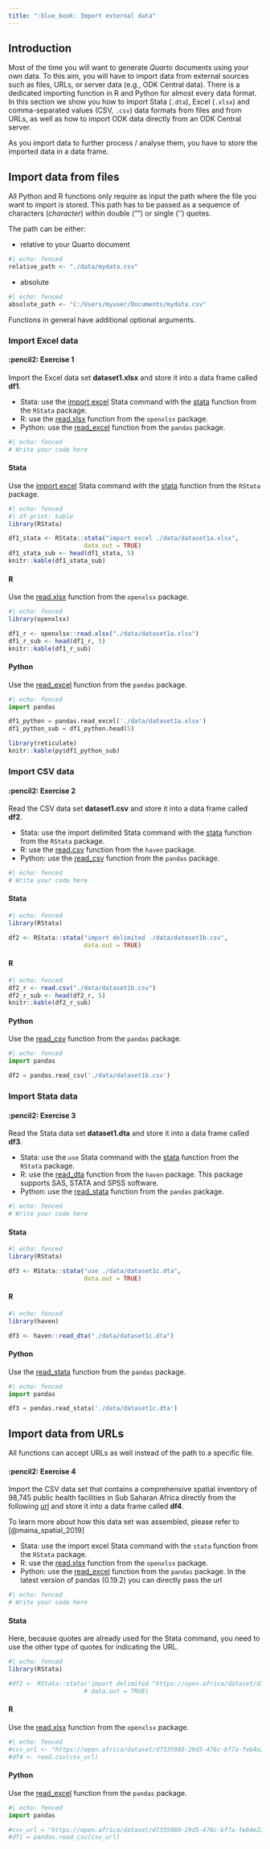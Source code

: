 ```yaml
---
title: ":blue_book: Import external data"
---
```


## Introduction

Most of the time you will want to generate *Quarto* documents using your own data. To this aim, you will have to import data from external sources such as files, URLs, or server data (e.g., ODK Central data). There is a dedicated importing function in R and Python for almost every data format. In this section we show you how to import Stata (`.dta`), Excel (`.xlsx`) and comma-separated values (CSV, `.csv`) data formats from files and from URLs, as well as how to import ODK data directly from an ODK Central server.

::: callout-important
As you import data to further process / analyse them, you have to store the imported data in a data frame.
::: 

## Import data from files {#sec-import-data-from-files}

All Python and R functions only require as input the path where the file you want to import is stored. This path has to be passed as a  sequence of characters (*character*) within double ("") or single ('') quotes. 

The path can be either:

* relative to your Quarto document

```r
#| echo: fenced
relative_path <- "./data/mydata.csv"
```

* absolute

```r
#| echo: fenced
absolute_path <- "C:/Users/myuser/Documents/mydata.csv"
```

Functions in general have additional optional arguments.

### Import Excel data

::: panel-tabset

#### :pencil2: Exercise 1

Import the Excel data set **dataset1.xlsx** and store it into a data frame called **df1**.

::: callout-tip
-   Stata: use the [import excel](https://www.stata.com/manuals/dimportexcel.pdf) Stata command with the [stata](https://rdrr.io/github/lbraglia/RStata/man/stata.html) function from the `RStata` package.
-   R: use the [read.xlsx](https://www.rdocumentation.org/packages/openxlsx/versions/4.2.5/topics/read.xlsx) function from the `openxlsx` package.
-   Python: use the [read_excel](https://pandas.pydata.org/docs/reference/api/pandas.read_excel.html) function from the `pandas` package.
:::

```r
#| echo: fenced
# Write your code here
```

#### Stata

Use the [import excel](https://www.stata.com/manuals/dimportexcel.pdf) Stata command with the [stata](https://rdrr.io/github/lbraglia/RStata/man/stata.html) function from the `RStata` package.

```r
#| echo: fenced
#| df-print: kable
library(RStata)

df1_stata <- RStata::stata("import excel ./data/dataset1a.xlsx",
                     data.out = TRUE)
df1_stata_sub <- head(df1_stata, 5)
knitr::kable(df1_stata_sub)
```

#### R

Use the [read.xlsx](https://www.rdocumentation.org/packages/openxlsx/versions/4.2.5/topics/read.xlsx) function from the `openxlsx` package.

```r
#| echo: fenced
library(openxlsx)

df1_r <- openxlsx::read.xlsx("./data/dataset1a.xlsx")
df1_r_sub <- head(df1_r, 5)
knitr::kable(df1_r_sub)
```

#### Python

Use the [read_excel](https://pandas.pydata.org/docs/reference/api/pandas.read_excel.html) function from the `pandas` package.

```python
#| echo: fenced
import pandas

df1_python = pandas.read_excel('./data/dataset1a.xlsx')
df1_python_sub = df1_python.head(5)
```

```r
library(reticulate)
knitr::kable(py$df1_python_sub)
```

:::

### Import CSV data

::: panel-tabset

#### :pencil2: Exercise 2

Read the CSV data set **dataset1.csv** and store it into a data frame called **df2**.

::: callout-tip
-   Stata: use the import delimited Stata command with the [stata](https://rdrr.io/github/lbraglia/RStata/man/stata.html) function from the `RStata` package.
-   R: use the [read.csv](https://www.rdocumentation.org/packages/utils/versions/3.6.2/topics/read.table) function from the `haven` package.
-   Python: use the [read_csv](https://pandas.pydata.org/docs/reference/api/pandas.read_csv.html) function from the `pandas` package.
:::

```r
#| echo: fenced
# Write your code here
```

#### Stata

```r
#| echo: fenced
library(RStata)

df2 <- RStata::stata("import delimited ./data/dataset1b.csv",
                     data.out = TRUE)
```

#### R

```r
#| echo: fenced
df2_r <- read.csv("./data/dataset1b.csv")
df2_r_sub <- head(df2_r, 5)
knitr::kable(df2_r_sub)
```

#### Python

Use the [read_csv](https://pandas.pydata.org/docs/reference/api/pandas.read_csv.html) function from the `pandas` package.

```python
#| echo: fenced
import pandas

df2 = pandas.read_csv('./data/dataset1b.csv')
```
:::

### Import Stata data

::: panel-tabset
#### :pencil2: Exercise 3

Read the Stata data set **dataset1.dta** and store it into a data frame called **df3**.

::: callout-tip
-   Stata: use the `use` Stata command with the [stata](https://rdrr.io/github/lbraglia/RStata/man/stata.html) function from the `RStata` package.
-   R: use the [read_dta](https://haven.tidyverse.org/reference/read_dta.html) function from the `haven` package. This package supports SAS, STATA and SPSS software.
-   Python: use the [read_stata](https://pandas.pydata.org/docs/reference/api/pandas.read_stata.html) function from the `pandas` package.
:::

```r
#| echo: fenced
# Write your code here
```

#### Stata

```r
#| echo: fenced
library(RStata)

df3 <- RStata::stata("use ./data/dataset1c.dta",
                     data.out = TRUE)
```

#### R

```r
#| echo: fenced
library(haven)

df3 <- haven::read_dta("./data/dataset1c.dta")
```

#### Python

Use the [read_stata](https://pandas.pydata.org/docs/reference/api/pandas.read_stata.html) function from the `pandas` package.

```python
#| echo: fenced
import pandas

df3 = pandas.read_stata('./data/dataset1c.dta')
```
:::

## Import data from URLs

All functions can accept URLs as well instead of the path to a specific file.

::: panel-tabset
#### :pencil2: Exercise 4

Import the CSV data set that contains a comprehensive spatial inventory of 98,745 public health facilities in Sub Saharan Africa directly from the following  [url](https://open.africa/dataset/d7335980-29d5-476c-bf7a-feb4e22cf631/resource/e2432e8a-cf15-4a8b-b8c3-567f443c1459/download/cfa-data-hospitals-in-africa-00-ssa-mfl-130219.xlsx-ssa-mfl.csv) and store it into a data frame called **df4**.

To learn more about how this data set was assembled, please refer to [@maina_spatial_2019]

::: callout-tip
-   Stata: use the import excel Stata command with the `stata` function from the `RStata` package.
-   R: use the [read.xlsx](https://www.rdocumentation.org/packages/openxlsx/versions/4.2.5/topics/read.xlsx) function from the `openxlsx` package.
-   Python: use the [read_excel](https://pandas.pydata.org/docs/reference/api/pandas.read_excel.html) function from the `pandas` package. In the latest version of pandas (0.19.2) you can directly pass the url
:::

```r
#| echo: fenced
# Write your code here
```

#### Stata

Here, because quotes are already used for the Stata command, you need to use the other type of quotes for indicating the URL.

```r
#| echo: fenced
library(RStata)

#df2 <- RStata::stata('import delimited "https://open.africa/dataset/d7335980-29d5-476c-bf7a-feb4e22cf631/resource/e2432e8a-cf15-4a8b-b8c3-567f443c1459/download/cfa-data-hospitals-in-africa-00-ssa-mfl-130219.xlsx-ssa-mfl.csv"',
                     # data.out = TRUE)
```

#### R

Use the [read.xlsx](https://www.rdocumentation.org/packages/openxlsx/versions/4.2.5/topics/read.xlsx) function from the `openxlsx` package.

```r
#| echo: fenced
#csv_url <- "https://open.africa/dataset/d7335980-29d5-476c-bf7a-feb4e22cf631/resource/e2432e8a-cf15-4a8b-b8c3-567f443c1459/download/cfa-data-hospitals-in-africa-00-ssa-mfl-130219.xlsx-ssa-mfl.csv"
#df4 <- read.csv(csv_url)
```

#### Python

Use the [read_excel](https://pandas.pydata.org/docs/reference/api/pandas.read_excel.html) function from the `pandas` package.

```python
#| echo: fenced
import pandas

#csv_url = "https://open.africa/dataset/d7335980-29d5-476c-bf7a-feb4e22cf631/resource/e2432e8a-cf15-4a8b-b8c3-567f443c1459/download/cfa-data-hospitals-in-africa-00-ssa-mfl-130219.xlsx-ssa-mfl.csv"
#df1 = pandas.read_csv(csv_url)
```
:::